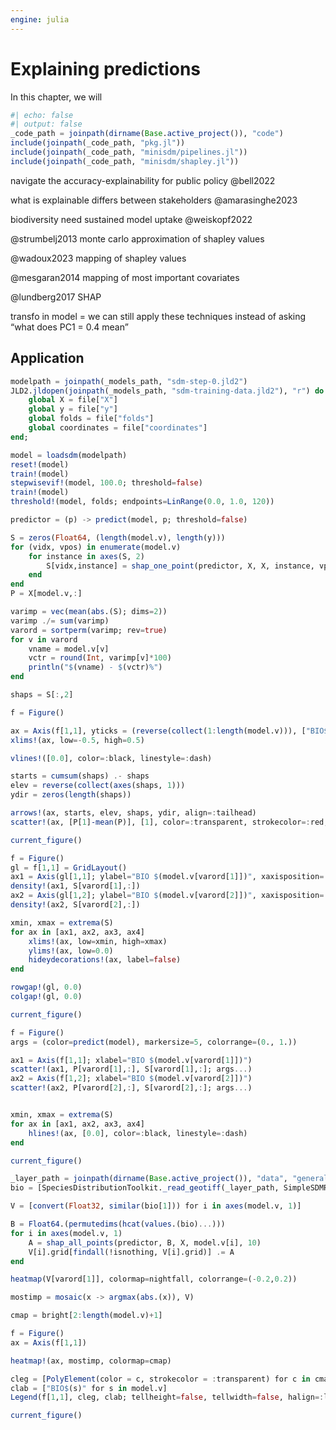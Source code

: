 ```yaml
---
engine: julia
---
```


# Explaining predictions {#sec-explanations}

In this chapter, we will

```julia
#| echo: false
#| output: false
_code_path = joinpath(dirname(Base.active_project()), "code")
include(joinpath(_code_path, "pkg.jl"))
include(joinpath(_code_path, "minisdm/pipelines.jl"))
include(joinpath(_code_path, "minisdm/shapley.jl"))
```

navigate the accuracy-explainability for public policy @bell2022

what is explainable differs between stakeholders @amarasinghe2023

biodiversity need sustained model uptake @weiskopf2022

@strumbelj2013 monte carlo approximation of shapley values

@wadoux2023 mapping of shapley values

@mesgaran2014 mapping of most important covariates

@lundberg2017 SHAP

transfo in model = we can still apply these techniques instead of asking "what does PC1 = 0.4 mean"

## Application

```julia
modelpath = joinpath(_models_path, "sdm-step-0.jld2")
JLD2.jldopen(joinpath(_models_path, "sdm-training-data.jld2"), "r") do file
    global X = file["X"]
    global y = file["y"]
    global folds = file["folds"]
    global coordinates = file["coordinates"]
end;

model = loadsdm(modelpath)
reset!(model)
train!(model)
stepwisevif!(model, 100.0; threshold=false)
train!(model)
threshold!(model, folds; endpoints=LinRange(0.0, 1.0, 120))
```

```julia
predictor = (p) -> predict(model, p; threshold=false)

S = zeros(Float64, (length(model.v), length(y)))
for (vidx, vpos) in enumerate(model.v)
    for instance in axes(S, 2)
        S[vidx,instance] = shap_one_point(predictor, X, X, instance, vpos, 100)
    end
end
P = X[model.v,:]
```

```julia
varimp = vec(mean(abs.(S); dims=2))
varimp ./= sum(varimp)
varord = sortperm(varimp; rev=true)
for v in varord
    vname = model.v[v]
    vctr = round(Int, varimp[v]*100)
    println("$(vname) - $(vctr)%")
end
```

```julia
shaps = S[:,2]

f = Figure()

ax = Axis(f[1,1], yticks = (reverse(collect(1:length(model.v))), ["BIO$(v)" for v in model.v]))
xlims!(ax, low=-0.5, high=0.5)

vlines!([0.0], color=:black, linestyle=:dash)

starts = cumsum(shaps) .- shaps
elev = reverse(collect(axes(shaps, 1)))
ydir = zeros(length(shaps))

arrows!(ax, starts, elev, shaps, ydir, align=:tailhead)
scatter!(ax, [P[1]-mean(P)], [1], color=:transparent, strokecolor=:red, strokewidth=3, markersize=25)

current_figure()
```

```julia
f = Figure()
gl = f[1,1] = GridLayout()
ax1 = Axis(gl[1,1]; ylabel="BIO $(model.v[varord[1]])", xaxisposition=:top)
density!(ax1, S[varord[1],:])
ax2 = Axis(gl[1,2]; ylabel="BIO $(model.v[varord[2]])", xaxisposition=:top, yaxisposition=:right)
density!(ax2, S[varord[2],:])

xmin, xmax = extrema(S)
for ax in [ax1, ax2, ax3, ax4]
    xlims!(ax, low=xmin, high=xmax)
    ylims!(ax, low=0.0)
    hideydecorations!(ax, label=false)
end

rowgap!(gl, 0.0)
colgap!(gl, 0.0)

current_figure()
```

```julia
f = Figure()
args = (color=predict(model), markersize=5, colorrange=(0., 1.))

ax1 = Axis(f[1,1]; xlabel="BIO $(model.v[varord[1]])")
scatter!(ax1, P[varord[1],:], S[varord[1],:]; args...)
ax2 = Axis(f[1,2]; xlabel="BIO $(model.v[varord[2]])")
scatter!(ax2, P[varord[2],:], S[varord[2],:]; args...)


xmin, xmax = extrema(S)
for ax in [ax1, ax2, ax3, ax4]
    hlines!(ax, [0.0], color=:black, linestyle=:dash)
end

current_figure()
```

```julia
_layer_path = joinpath(dirname(Base.active_project()), "data", "general", "layers.tiff")
bio = [SpeciesDistributionToolkit._read_geotiff(_layer_path, SimpleSDMResponse; bandnumber=i) for i in 1:19]
```

```julia
V = [convert(Float32, similar(bio[1])) for i in axes(model.v, 1)]

B = Float64.(permutedims(hcat(values.(bio)...)))
for i in axes(model.v, 1)
    A = shap_all_points(predictor, B, X, model.v[i], 10)
    V[i].grid[findall(!isnothing, V[i].grid)] .= A
end
```

```julia
heatmap(V[varord[1]], colormap=nightfall, colorrange=(-0.2,0.2))
```

```julia
mostimp = mosaic(x -> argmax(abs.(x)), V)

cmap = bright[2:length(model.v)+1]

f = Figure()
ax = Axis(f[1,1])

heatmap!(ax, mostimp, colormap=cmap)

cleg = [PolyElement(color = c, strokecolor = :transparent) for c in cmap]
clab = ["BIO$(s)" for s in model.v]
Legend(f[1,1], cleg, clab; tellheight=false, tellwidth=false, halign=:left, valign=:top, margin=(10, 10, 10, 10))

current_figure()
```
